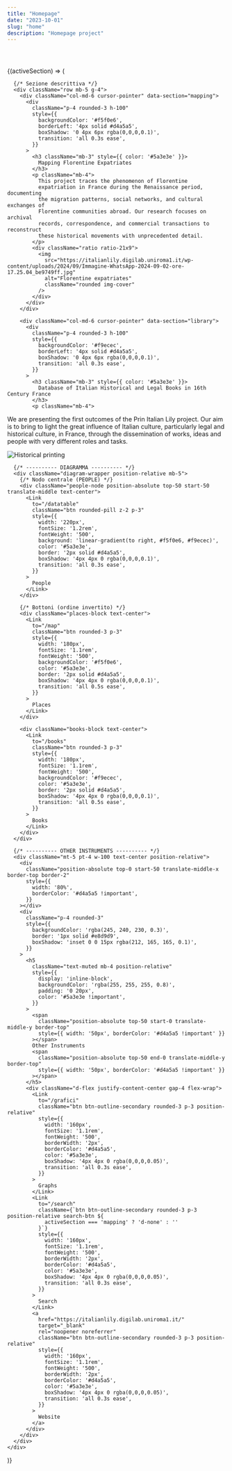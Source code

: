 ```yaml
---
title: "Homepage"
date: "2023-10-01"
slug: "home"
description: "Homepage project"
---
```




<header className="w-100 text-center mb-4">
  <StaticImage
    src="../images/banda_loghi.png"
    alt="Banda loghi progetto"
    className="img-fluid"
    style={{ maxHeight: '110px', objectFit: 'contain' }}
  />
</header>

<HomeLogic>
  {(activeSection) => (
    <div className="container my-5">

      {/* Sezione descrittiva */}
      <div className="row mb-5 g-4">
        <div className="col-md-6 cursor-pointer" data-section="mapping">
          <div
            className="p-4 rounded-3 h-100"
            style={{
              backgroundColor: '#f5f0e6',
              borderLeft: '4px solid #d4a5a5',
              boxShadow: '0 4px 6px rgba(0,0,0,0.1)',
              transition: 'all 0.3s ease',
            }}
          >
            <h3 className="mb-3" style={{ color: '#5a3e3e' }}>
              Mapping Florentine Expatriates
            </h3>
            <p className="mb-4">
              This project traces the phenomenon of Florentine
              expatriation in France during the Renaissance period, documenting
              the migration patterns, social networks, and cultural exchanges of
              Florentine communities abroad. Our research focuses on archival
              records, correspondence, and commercial transactions to reconstruct
              these historical movements with unprecedented detail.
            </p>
            <div className="ratio ratio-21x9">
              <img
                src="https://italianlily.digilab.uniroma1.it/wp-content/uploads/2024/09/Immagine-WhatsApp-2024-09-02-ore-17.25.04_be9749ff.jpg"
                alt="Florentine expatriates"
                className="rounded img-cover"
              />
            </div>
          </div>
        </div>

        <div className="col-md-6 cursor-pointer" data-section="library">
          <div
            className="p-4 rounded-3 h-100"
            style={{
              backgroundColor: '#f9ecec',
              borderLeft: '4px solid #d4a5a5',
              boxShadow: '0 4px 6px rgba(0,0,0,0.1)',
              transition: 'all 0.3s ease',
            }}
          >
            <h3 className="mb-3" style={{ color: '#5a3e3e' }}>
              Database of Italian Historical and Legal Books in 16th  Century France 
            </h3>
            <p className="mb-4">
We are presenting the first outcomes of the Prin Italian Lily project. Our aim is to bring to light the great influence of Italian culture, particularly legal and historical culture, in France, through the dissemination of works, ideas and people with very different roles and tasks.
            </p>
            <div className="ratio ratio-21x9">
              <img
                src="https://italianlily.digilab.uniroma1.it/wp-content/uploads/2024/03/Xilografia-sulla-stampa-1568-1.png"
                alt="Historical printing"
                className="rounded img-cover"
              />
            </div>
          </div>
        </div>
      </div>

      {/* ---------- DIAGRAMMA ---------- */}
      <div className="diagram-wrapper position-relative mb-5">
        {/* Nodo centrale (PEOPLE) */}
        <div className="people-node position-absolute top-50 start-50 translate-middle text-center">
          <Link
            to="/datatable"
            className="btn rounded-pill z-2 p-3"
            style={{
              width: '220px',
              fontSize: '1.2rem',
              fontWeight: '500',
              background: 'linear-gradient(to right, #f5f0e6, #f9ecec)',
              color: '#5a3e3e',
              border: '2px solid #d4a5a5',
              boxShadow: '4px 4px 0 rgba(0,0,0,0.1)',
              transition: 'all 0.3s ease',
            }}
          >
            People
          </Link>
        </div>

        {/* Bottoni (ordine invertito) */}
        <div className="places-block text-center">
          <Link
            to="/map"
            className="btn rounded-3 p-3"
            style={{
              width: '180px',
              fontSize: '1.1rem',
              fontWeight: '500',
              backgroundColor: '#f5f0e6',
              color: '#5a3e3e',
              border: '2px solid #d4a5a5',
              boxShadow: '4px 4px 0 rgba(0,0,0,0.1)',
              transition: 'all 0.5s ease',
            }}
          >
            Places
          </Link>
        </div>

        <div className="books-block text-center">
          <Link
            to="/books"
            className="btn rounded-3 p-3"
            style={{
              width: '180px',
              fontSize: '1.1rem',
              fontWeight: '500',
              backgroundColor: '#f9ecec',
              color: '#5a3e3e',
              border: '2px solid #d4a5a5',
              boxShadow: '4px 4px 0 rgba(0,0,0,0.1)',
              transition: 'all 0.5s ease',
            }}
          >
            Books
          </Link>
        </div>
      </div>

      {/* ---------- OTHER INSTRUMENTS ---------- */}
      <div className="mt-5 pt-4 w-100 text-center position-relative">
        <div
          className="position-absolute top-0 start-50 translate-middle-x border-top border-2"
          style={{
            width: '80%',
            borderColor: '#d4a5a5 !important',
          }}
        ></div>
        <div
          className="p-4 rounded-3"
          style={{
            backgroundColor: 'rgba(245, 240, 230, 0.3)',
            border: '1px solid #e8d9d9',
            boxShadow: 'inset 0 0 15px rgba(212, 165, 165, 0.1)',
          }}
        >
          <h5
            className="text-muted mb-4 position-relative"
            style={{
              display: 'inline-block',
              backgroundColor: 'rgba(255, 255, 255, 0.8)',
              padding: '0 20px',
              color: '#5a3e3e !important',
            }}
          >
            <span
              className="position-absolute top-50 start-0 translate-middle-y border-top"
              style={{ width: '50px', borderColor: '#d4a5a5 !important' }}
            ></span>
            Other Instruments
            <span
              className="position-absolute top-50 end-0 translate-middle-y border-top"
              style={{ width: '50px', borderColor: '#d4a5a5 !important' }}
            ></span>
          </h5>
          <div className="d-flex justify-content-center gap-4 flex-wrap">
            <Link
              to="/grafici"
              className="btn btn-outline-secondary rounded-3 p-3 position-relative"
              style={{
                width: '160px',
                fontSize: '1.1rem',
                fontWeight: '500',
                borderWidth: '2px',
                borderColor: '#d4a5a5',
                color: '#5a3e3e',
                boxShadow: '4px 4px 0 rgba(0,0,0,0.05)',
                transition: 'all 0.3s ease',
              }}
            >
              Graphs
            </Link>
            <Link
              to="/search"
              className={`btn btn-outline-secondary rounded-3 p-3 position-relative search-btn ${
                activeSection === 'mapping' ? 'd-none' : ''
              }`}
              style={{
                width: '160px',
                fontSize: '1.1rem',
                fontWeight: '500',
                borderWidth: '2px',
                borderColor: '#d4a5a5',
                color: '#5a3e3e',
                boxShadow: '4px 4px 0 rgba(0,0,0,0.05)',
                transition: 'all 0.3s ease',
              }}
            >
              Search
            </Link>
            <a
              href="https://italianlily.digilab.uniroma1.it/"
              target="_blank"
              rel="noopener noreferrer"
              className="btn btn-outline-secondary rounded-3 p-3 position-relative"
              style={{
                width: '160px',
                fontSize: '1.1rem',
                fontWeight: '500',
                borderWidth: '2px',
                borderColor: '#d4a5a5',
                color: '#5a3e3e',
                boxShadow: '4px 4px 0 rgba(0,0,0,0.05)',
                transition: 'all 0.3s ease',
              }}
            >
              Website
            </a>
          </div>
        </div>
      </div>
    </div>
  )}
</HomeLogic>
